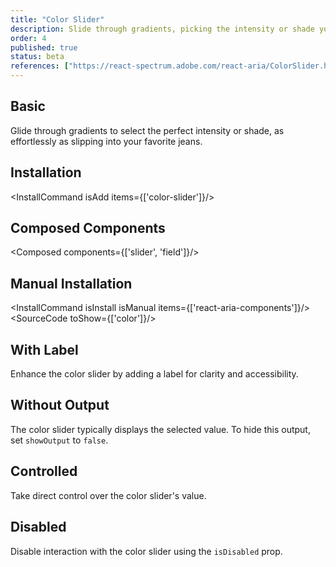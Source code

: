 ```yaml
---
title: "Color Slider"
description: Slide through gradients, picking the intensity or shade you need, as smoothly as sliding into your favorite jeans.
order: 4
published: true
status: beta
references: ["https://react-spectrum.adobe.com/react-aria/ColorSlider.html#props"]
---
```


## Basic
Glide through gradients to select the perfect intensity or shade, as effortlessly as slipping into your favorite jeans.
<How minW72 toUse="colors/color-slider-demo" />

## Installation
<InstallCommand isAdd items={['color-slider']}/>

## Composed Components
<Composed components={['slider', 'field']}/>

## Manual Installation
<InstallCommand isInstall isManual items={['react-aria-components']}/>
<SourceCode toShow={['color']}/>

## With Label
Enhance the color slider by adding a label for clarity and accessibility.
<How minW72 toUse="colors/color-slider-with-label-demo" />

## Without Output
The color slider typically displays the selected value. To hide this output, set `showOutput` to `false`.
<How minW72 toUse="colors/color-slider-without-output-demo" />

## Controlled
Take direct control over the color slider's value.
<How minW72 toUse="colors/color-slider-controlled-demo" />

## Disabled
Disable interaction with the color slider using the `isDisabled` prop.
<How minW72 toUse="colors/color-slider-disabled-demo" />
